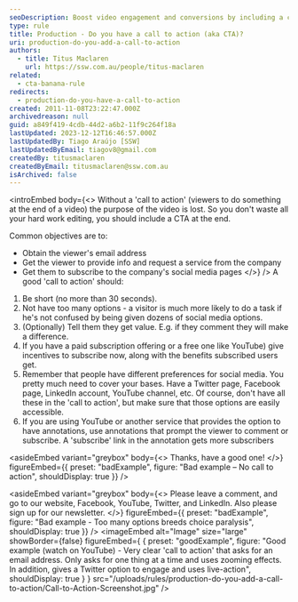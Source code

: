 ```yaml
---
seoDescription: Boost video engagement and conversions by including a clear call-to-action (CTA) that prompts viewers to take a specific action.
type: rule
title: Production - Do you have a call to action (aka CTA)?
uri: production-do-you-add-a-call-to-action
authors:
  - title: Titus Maclaren
    url: https://ssw.com.au/people/titus-maclaren
related:
  - cta-banana-rule
redirects:
  - production-do-you-have-a-call-to-action
created: 2011-11-08T23:22:47.000Z
archivedreason: null
guid: a849f419-4cdb-44d2-a6b2-11f9c264f18a
lastUpdated: 2023-12-12T16:46:57.000Z
lastUpdatedBy: Tiago Araújo [SSW]
lastUpdatedByEmail: tiagov8@gmail.com
createdBy: titusmaclaren
createdByEmail: titusmaclaren@ssw.com.au
isArchived: false
---
```


<introEmbed
  body={<>
Without a 'call to action' (viewers to do something at the end of a video) the purpose of the video is lost. So you don't waste all your hard work editing, you should include a CTA at the end.

Common objectives are to:

- Obtain the viewer's email address
- Get the viewer to provide info and request a service from the company
- Get them to subscribe to the company's social media pages
  </>}
/>
A good 'call to action' should:

1. Be short (no more than 30 seconds).
2. Not have too many options - a visitor is much more likely to do a task if he's not confused by being given dozens of social media options.
3. (Optionally) Tell them they get value. E.g. if they comment they will make a difference.
4. If you have a paid subscription offering or a free one like YouTube) give incentives to subscribe now, along with the benefits subscribed users get.
5. Remember that people have different preferences for social media. You pretty much need to cover your bases. Have a Twitter page, Facebook page, LinkedIn account, YouTube channel, etc. Of course, don't have all these in the 'call to action', but make sure that those options are easily accessible.
6. If you are using YouTube or another service that provides the option to have annotations, use annotations that prompt the viewer to comment or subscribe. A 'subscribe' link in the annotation gets more subscribers

<asideEmbed
  variant="greybox"
  body={<>
    Thanks, have a good one!
  </>}
  figureEmbed={{
    preset: "badExample",
    figure: "Bad example – No call to action",
    shouldDisplay: true
  }}
/>

<asideEmbed
  variant="greybox"
  body={<>
    Please leave a comment, and go to our website, Facebook, YouTube, Twitter, and LinkedIn. Also please sign up for our newsletter.
  </>}
  figureEmbed={{
    preset: "badExample",
    figure: "Bad example - Too many options breeds choice paralysis",
    shouldDisplay: true
  }}
/>
<imageEmbed
  alt="Image"
  size="large"
  showBorder={false}
  figureEmbed={ {
    preset: "goodExample",
    figure: "Good example (watch on YouTube) - Very clear 'call to action' that asks for an email address. Only asks for one thing at a time and uses zooming effects. In addition, gives a Twitter option to engage and uses live-action",
    shouldDisplay: true
  } }
  src="/uploads/rules/production-do-you-add-a-call-to-action/Call-to-Action-Screenshot.jpg"
/>
